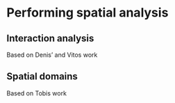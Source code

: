 # Performing spatial analysis

## Interaction analysis

Based on Denis' and Vitos work

## Spatial domains

Based on Tobis work
